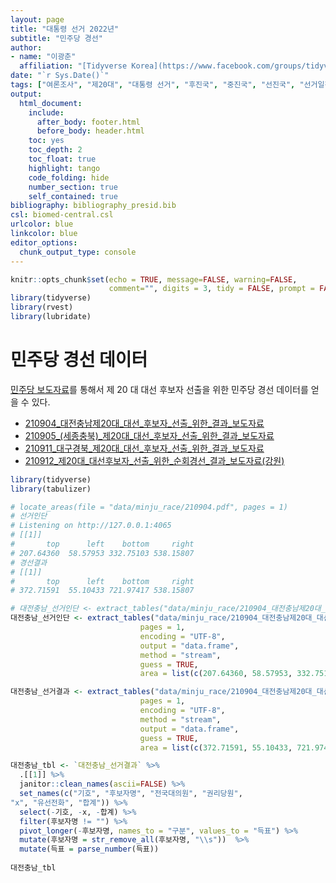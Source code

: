```yaml
---
layout: page
title: "대통령 선거 2022년"
subtitle: "민주당 경선"
author:
- name: "이광춘"
  affiliation: "[Tidyverse Korea](https://www.facebook.com/groups/tidyverse/)"
date: "`r Sys.Date()`"
tags: ["여론조사", "제20대", "대통령 선거", "후진국", "중진국", "선진국", "선거일정", "경선", "주요", "민주당 경선"]
output:
  html_document: 
    include:
      after_body: footer.html
      before_body: header.html
    toc: yes
    toc_depth: 2
    toc_float: true
    highlight: tango
    code_folding: hide
    number_section: true
    self_contained: true
bibliography: bibliography_presid.bib
csl: biomed-central.csl
urlcolor: blue
linkcolor: blue
editor_options: 
  chunk_output_type: console
---
```


```r
knitr::opts_chunk$set(echo = TRUE, message=FALSE, warning=FALSE,
                      comment="", digits = 3, tidy = FALSE, prompt = FALSE, fig.align = 'center')
library(tidyverse)
library(rvest)
library(lubridate)
```

# 민주당 경선 데이터 {#minju-race}

[민주당 보도자료](https://theminjoo.kr/board/lists/presskit)를 통해서 제 20 대 대선 후보자 선출을 위한 민주당 경선 데이터를 얻을 수 있다.

- [210904_대전충남제20대_대선_후보자_선출_위한_결과_보도자료](data/minju_race/210904_대전충남제20대_대선_후보자_선출_위한_결과_보도자료.pdf)
- [210905_(세종충북)_제20대_대선_후보자_선출_위한_결과_보도자료](data/minju_race/210905_(세종충북)_제20대_대선_후보자_선출_위한_결과_보도자료_fn.pdf)
- [210911_대구경북_제20대_대선_후보자_선출_위한_결과_보도자료](data/minju_race/210911_대구경북_제20대_대선_후보자_선출_위한_결과_보도자료.pdf)
- [210912_제20대_대선후보자_선출_위한_순회경선_결과_보도자료(강원)](data/minju_race/210912_제20대_대선후보자_선출_위한_순회경선_결과_보도자료(강원)_fn.pdf)

```r
library(tidyverse)
library(tabulizer)

# locate_areas(file = "data/minju_race/210904.pdf", pages = 1)
# 선거인단
# Listening on http://127.0.0.1:4065
# [[1]]
#       top      left    bottom     right 
# 207.64360  58.57953 332.75103 538.15807 
# 경선결과
# [[1]]
#       top      left    bottom     right 
# 372.71591  55.10433 721.97417 538.15807 

# 대전충남_선거인단 <- extract_tables("data/minju_race/210904_대전충남제20대_대선_후보자_선출_위한_결과_보도자료.pdf",
대전충남_선거인단 <- extract_tables("data/minju_race/210904_대전충남제20대_대선_후보자_선출_위한_결과_보도자료.pdf",
                             pages = 1,
                             encoding = "UTF-8",
                             output = "data.frame",
                             method = "stream",
                             guess = TRUE,
                             area = list(c(207.64360, 58.57953, 332.75103, 538.15807)))

대전충남_선거결과 <- extract_tables("data/minju_race/210904_대전충남제20대_대선_후보자_선출_위한_결과_보도자료.pdf",
                             pages = 1,
                             encoding = "UTF-8",
                             method = "stream",
                             output = "data.frame",
                             guess = TRUE,
                             area = list(c(372.71591, 55.10433, 721.97417, 538.15807)))

```

```r

대전충남_tbl <- `대전충남_선거결과` %>% 
  .[[1]] %>% 
  janitor::clean_names(ascii=FALSE) %>% 
  set_names(c("기호", "후보자명", "전국대의원", "권리당원", 
"x", "유선전화", "합계")) %>% 
  select(-기호, -x, -합계) %>% 
  filter(후보자명 != "") %>% 
  pivot_longer(-후보자명, names_to = "구분", values_to = "득표") %>% 
  mutate(후보자명 = str_remove_all(후보자명, "\\s"))  %>% 
  mutate(득표 = parse_number(득표))
  
대전충남_tbl

```





